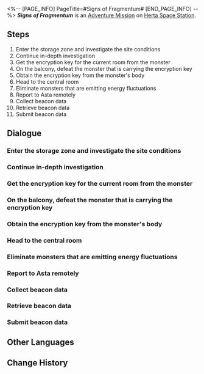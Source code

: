 <%-- [PAGE_INFO]
PageTitle=#Signs of Fragmentum#
[END_PAGE_INFO] --%>
{{Stub|Dialogue.}}
{{Mission Infobox
|id            = 2000206
|title         = 
|image         = <!--Mission Signs of Fragmentum.png-->
|type          = Adventure
|event_name    = 
|chapter       = 
|requirements  = 
|summary       = <!--official mission summary from Fate's Atlas-->
|characters    = Asta; Maintenance Staff Member; Trailblazer
|startLocation = [[Herta Space Station]] - [[<!--starting area-->]]
|world         = Herta Space Station
|area          = <!--starting area-->
|prev          = 
|next          = 
|rewards       = 
}}
'''''Signs of Fragmentum''''' is an [[Adventure Mission]] on [[Herta Space Station]].

==Steps==
# Enter the storage zone and investigate the site conditions
# Continue in-depth investigation
# Get the encryption key for the current room from the monster
# On the balcony, defeat the monster that is carrying the encryption key
# Obtain the encryption key from the monster's body
# Head to the central room
# Eliminate monsters that are emitting energy fluctuations
# Report to Asta remotely
# Collect beacon data
# Retrieve beacon data
# Submit beacon data

<!--
==Gameplay Notes==

--><!--
==Trial Character==

-->
==Dialogue==
{{Stub Dialogue}}
===Enter the storage zone and investigate the site conditions===
{{Mission Description|type=adventure|location=<!--to be added-->|Receive remote assistance from Asta and learn about the condition of the storage zone}}
{{Dialogue Start}}
:{{tx}}
{{Dialogue End}}

===Continue in-depth investigation===
{{Mission Description|type=adventure|location=<!--to be added-->|update|Go to other rooms to investigate more deeply}}
{{Dialogue Start}}
:{{tx}}
{{Dialogue End}}

===Get the encryption key for the current room from the monster===
{{Mission Description|type=adventure|location=<!--to be added-->|update|Use the camera to scan for monsters and defeat the monster that is carrying the encryption key to the room on the left}}
{{Dialogue Start}}
:{{tx}}
{{Dialogue End}}

===On the balcony, defeat the monster that is carrying the encryption key===
{{Mission Description|type=adventure|location=<!--to be added-->|update|Use the camera to scan for monsters. Find and defeat the monster that is carrying the encryption key}}
{{Dialogue Start}}
:{{tx}}
{{Dialogue End}}

===Obtain the encryption key from the monster's body===
{{Mission Description|type=adventure|location=<!--to be added-->|update|Use the camera to scan for monsters and defeat the monster that is carrying the encryption key to the room on the right}}
{{Dialogue Start}}
:{{tx}}
{{Dialogue End}}

===Head to the central room===
{{Mission Description|type=adventure|location=<!--to be added-->|update|Head to the central room}}
{{Dialogue Start}}
:{{tx}}
{{Dialogue End}}

===Eliminate monsters that are emitting energy fluctuations===
{{Mission Description|type=adventure|location=<!--to be added-->|update|Communicate with Asta remotely and defeat monsters causing the energy fluctuations}}
{{Dialogue Start}}
:{{tx}}
{{Dialogue End}}

===Report to Asta remotely===
{{Mission Description|type=adventure|location=<!--to be added-->|update|Monster elimination complete, report to Asta remotely}}
{{Dialogue Start}}
:{{tx}}
{{Dialogue End}}

===Collect beacon data===
{{Mission Description|type=adventure|location=<!--to be added-->|update|The current zone shows signs of the Fragmentum, but the device that monitors this area was accidentally destroyed in the chaos. Asta had asked you to collect the remaining beacon data in the area.<br />Collect the beacon data saved by the Wubbaboos.}}
{{Dialogue Start}}
:{{tx}}
{{Dialogue End}}

===Retrieve beacon data===
{{Mission Description|type=adventure|location=<!--to be added-->|update|Defeat enemies marked by the recognition system and collect beacon data.}}
{{Dialogue Start}}
:{{tx}}
{{Dialogue End}}

===Submit beacon data===
{{Mission Description|type=adventure|location=<!--to be added-->|update|You've collected enough data from the beacons. Hurry and hand them over to the investigators.}}
{{Dialogue Start}}
:{{tx}}
{{Dialogue End}}

==Other Languages==
{{Other Languages
|en   = Signs of Fragmentum
|zhs  = 裂界征兆
|zht  = 裂界徵兆
|ja   = 裂界の兆し
|ko   = 열계의 징조
|es   = Señales del Fragmentum
|fr   = Signes du Fragmentum
|ru   = Признаки Фрагментума
|th   = สัญญาณแห่ง Fragmentum
|vi   = Dấu Hiệu Rãnh Nứt
|de   = Anzeichen für Fragmentum
|id   = Tanda-tanda Fragmentum
|pt   = Sinais do Fragmentum
}}

==Change History==
{{Change History|1.0}}
